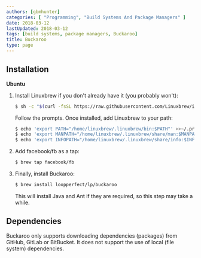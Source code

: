 ```yaml
---
authors: [gbmhunter]
categories: [ "Programming", "Build Systems And Package Managers" ]
date: 2018-03-12
lastUpdated: 2018-03-12
tags: [build systems, package managers, Buckaroo]
title: Buckaroo
type: page
---
```


## Installation

**Ubuntu**

1. Install Linuxbrew if you don't already have it (you probably won't):  

    ```sh
    $ sh -c "$(curl -fsSL https://raw.githubusercontent.com/Linuxbrew/install/master/install.sh)"
    ```

    Follow the prompts. Once installed, add Linuxbrew to your path:

    ```sh
    $ echo 'export PATH="/home/linuxbrew/.linuxbrew/bin:$PATH"' >>~/.profile
    $ echo 'export MANPATH="/home/linuxbrew/.linuxbrew/share/man:$MANPATH"' >>~/.profile
    $ echo 'export INFOPATH="/home/linuxbrew/.linuxbrew/share/info:$INFOPATH"' >>~/.profile
    ```
2. Add facebook/fb as a tap:  

    ```sh
    $ brew tap facebook/fb
    ```

3. Finally, install Buckaroo:  

    ```sh    
    $ brew install loopperfect/lp/buckaroo
    ```

    This will install Java and Ant if they are required, so this step may take a while.

## Dependencies

Buckaroo only supports downloading dependencies (packages) from GitHub, GitLab or BitBucket. It does not support the use of local (file system) dependencies.
